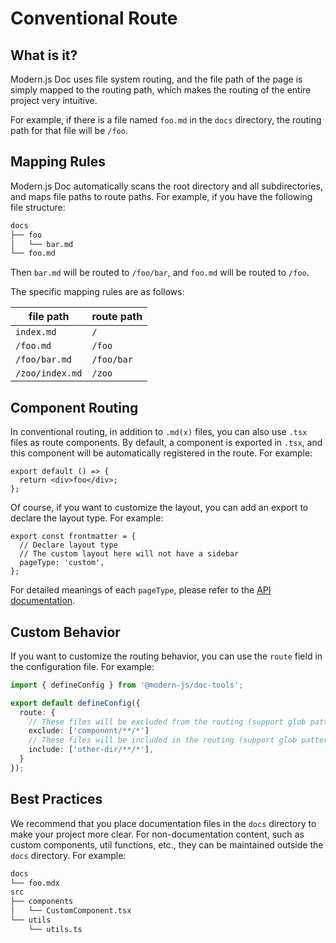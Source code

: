 # Conventional Route

## What is it?

Modern.js Doc uses file system routing, and the file path of the page is simply mapped to the routing path, which makes the routing of the entire project very intuitive.

For example, if there is a file named `foo.md` in the `docs` directory, the routing path for that file will be `/foo`.

## Mapping Rules

Modern.js Doc automatically scans the root directory and all subdirectories, and maps file paths to route paths. For example, if you have the following file structure:

```bash
docs
├── foo
│   └── bar.md
└── foo.md
```

Then `bar.md` will be routed to `/foo/bar`, and `foo.md` will be routed to `/foo`.

The specific mapping rules are as follows:

| file path       | route path |
| --------------- | ---------- |
| `index.md`      | `/`        |
| `/foo.md`       | `/foo`     |
| `/foo/bar.md`   | `/foo/bar` |
| `/zoo/index.md` | `/zoo`     |

## Component Routing

In conventional routing, in addition to `.md(x)` files, you can also use `.tsx` files as route components. By default, a component is exported in `.tsx`, and this component will be automatically registered in the route. For example:

```tsx title="foo.tsx"
export default () => {
  return <div>foo</div>;
};
```

Of course, if you want to customize the layout, you can add an export to declare the layout type. For example:

```tsx title="foo.tsx"
export const frontmatter = {
  // Declare layout type
  // The custom layout here will not have a sidebar
  pageType: 'custom',
};
```

For detailed meanings of each `pageType`, please refer to the [API documentation](/api/config/config-frontmatter#pagetype).

## Custom Behavior

If you want to customize the routing behavior, you can use the `route` field in the configuration file. For example:

```ts title="modern.config.ts"
import { defineConfig } from '@modern-js/doc-tools';

export default defineConfig({
  route: {
    // These files will be excluded from the routing (support glob pattern)
    exclude: ['component/**/*']
    // These files will be included in the routing (support glob pattern)
    include: ['other-dir/**/*'],
  }
});
```

## Best Practices

We recommend that you place documentation files in the `docs` directory to make your project more clear. For non-documentation content, such as custom components, util functions, etc., they can be maintained outside the `docs` directory. For example:

```bash
docs
└── foo.mdx
src
├── components
│   └── CustomComponent.tsx
└── utils
    └── utils.ts
```
